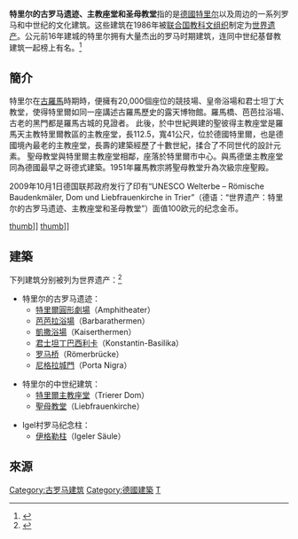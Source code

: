 {{世界文化遗产概要表
| site_img = Image: Augusta_Treverorum.jpg
| site_img_capt =罗马时代的特里尔模型
| site_img_width =350px
| zh_name = 特里尔的古罗马遗迹、主教座堂和圣母教堂
| en_name = Roman Monuments, Cathedral of St Peter and Church of Our Lady in Trier
| fr_name = 
| country = {{德國}}
| Region = 欧洲和北美地区
| criterion_c = (iv) (vi)
| rg_year = 1985年
| ex_rg_year = 
| remarks = 
| org_url = http://whc.unesco.org/en/list/300
| map_img = 
| map_img_width = 
| locator_x = 
| locator_y = 
}}
'''特里尔的古罗马遗迹、主教座堂和圣母教堂'''指的是[[德國|德國]][[特里尔|特里尔]]以及周边的一系列罗马和中世纪的文化建筑。这些建筑在1986年被[[联合国教科文组织|联合国教科文组织]]制定为[[世界遗产|世界遗产]]。公元前16年建城的特里尔拥有大量杰出的罗马时期建筑，连同中世纪基督教建筑一起榜上有名。<ref name="unesco">{{cite web|url=https://whc.unesco.org/en/list/367/|archive-url=https://web.archive.org/web/20051027113944/https://whc.unesco.org/en/list/367|archive-date=2005-10-27|url-status=dead|title=Roman Monuments, Cathedral of St Peter and Church of Our Lady in Trier – UNESCO World Heritage Centre|author=UNESCO World Heritage Centre|publisher=UNESCO|accessdate=2014-01-31}}</ref>

==簡介==
特里尔在[[古羅馬|古羅馬]]時期時，便擁有20,000個座位的競技場、皇帝浴場和君士坦丁大教堂，使得特里爾如同一座講述古羅馬歷史的露天博物館。羅馬橋、芭芭拉浴場、古老的黑門都是羅馬古城的見證者。
此後，於中世紀興建的聖彼得主教座堂是羅馬天主教特里爾教區的主教座堂，長112.5，寬41公尺，位於德國特里爾，也是德國境內最老的主教座堂，長壽的建築經歷了十數世紀，揉合了不同世代的設計元素。
聖母教堂與特里爾主教座堂相鄰，座落於特里爾市中心。與馬德堡主教座堂同為德國最早之哥德式建築。1951年羅馬教宗將聖母教堂升為次級宗座聖殿。

2009年10月1日德国联邦政府发行了印有“UNESCO Welterbe – Römische Baudenkmäler, Dom und Liebfrauenkirche in Trier”（德语：“世界遗产：特里尔的古罗马遗迹、主教座堂和圣母教堂”）面值100欧元的纪念金币。

[[file:Trier_Porta_Nigra_BW_3.JPG|thumb]]]]
[[file:Igeler_Säule_2009.jpg|thumb]]]]

==建築==
下列建筑分别被列为世界遗产：<ref name="unesco2">{{cite web|url=https://whc.unesco.org/en/list/367/multiple=1&unique_number=420|title=Roman Monuments, Cathedral of St Peter and Church of Our Lady in Trier|author=UNESCO World Heritage Centre|publisher=whc.unesco.org|accessdate=2014-04-03|archive-date=2021-10-05|archive-url=https://web.archive.org/web/20211005052003/https://whc.unesco.org/en/list/367/multiple%3D1%26unique_number%3D420|dead-url=no}}</ref>

*特里尔的古罗马遗迹：
** [[特里爾圓形劇場|特里爾圓形劇場]]（Amphitheater）
** [[芭芭拉浴場|芭芭拉浴場]]（Barbarathermen）
** [[凱撒浴場|凱撒浴場]]（Kaiserthermen）
** [[君士坦丁巴西利卡|君士坦丁巴西利卡]]（Konstantin-Basilika）
**[[罗马桥_(特里尔)|罗马桥]]（Römerbrücke）
** [[尼格拉城門|尼格拉城門]]（Porta Nigra）

*特里尔的中世纪建筑：
**[[特里爾主教座堂|特里爾主教座堂]]（Trierer Dom）
**[[聖母教堂_(特里爾)|聖母教堂]]（Liebfrauenkirche）

*Igel村罗马纪念柱：
**[[伊格勒柱|伊格勒柱]]（Igeler Säule）

==來源==
<references/>
{{德国的世界遗产}}
[[Category:古罗马建筑|Category:古罗马建筑]]
[[Category:德國建築|Category:德國建築]]
[[Category:德国世界遗产|T]]